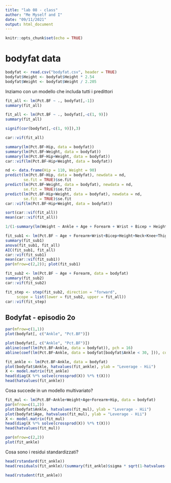 ```yaml
---
title: "lab 08 - class"
author: "Me Myself and I"
date: "09/11/2021"
output: html_document
---
```


```r
knitr::opts_chunk$set(echo = TRUE)
```

# bodyfat data 

```r
bodyfat <- read.csv("bodyfat.csv", header = TRUE)
bodyfat$Height <- bodyfat$Height * 2.54
bodyfat$Weight <- bodyfat$Weight / 2.205
```

Inziamo con un modello che includa tutti i predittori 

```r
fit_all <- lm(Pct.BF ~ ., bodyfat[,-1])
summary(fit_all)
```

```r
fit_all <- lm(Pct.BF ~ ., bodyfat[,-c(1, 9)])
summary(fit_all)
```

```r
signif(cor(bodyfat[,-c(1, 9)]),3)
```

```r
car::vif(fit_all)
```


```r
summary(lm(Pct.BF~Hip, data = bodyfat))
summary(lm(Pct.BF~Weight, data = bodyfat))
summary(lm(Pct.BF~Hip+Weight, data = bodyfat))
car::vif(lm(Pct.BF~Hip+Weight, data = bodyfat))
```


```r
nd <- data.frame(Hip = 110, Weight = 90)
predict(lm(Pct.BF~Hip, data = bodyfat), newdata = nd, 
        se.fit = TRUE)$se.fit
predict(lm(Pct.BF~Weight, data = bodyfat), newdata = nd, 
        se.fit = TRUE)$se.fit
predict(lm(Pct.BF~Hip+Weight, data = bodyfat), newdata = nd, 
        se.fit = TRUE)$se.fit
car::vif(lm(Pct.BF~Hip+Weight, data = bodyfat))
```

```r
sort(car::vif(fit_all))
mean(car::vif(fit_all))
```



```r
1/(1-summary(lm(Weight ~ Ankle + Age + Forearm + Wrist + Bicep + Height+ Neck + Knee + Thigh + Chest + Abdomen+Hip, data = bodyfat))$r.square)
```

```r
fit_sub1 <- lm(Pct.BF ~ Age + Forearm+Wrist+Bicep+Height+Neck+Knee+Thigh, data = bodyfat)
summary(fit_sub1)
anova(fit_sub1, fit_all)
AIC(fit_sub1, fit_all)
car::vif(fit_sub1)
mean(car::vif(fit_sub1))
par(mfrow=c(2,2)); plot(fit_sub1)
```

```r
fit_sub2 <- lm(Pct.BF ~ Age + Forearm, data = bodyfat)
summary(fit_sub2)
car::vif(fit_sub2)
```


```r
fit_step <- step(fit_sub2, direction = "forward", 
     scope = list(lower = fit_sub2, upper = fit_all))
car::vif(fit_step)
```


## Bodyfat - episodio 2o

```r
par(mfrow=c(1,1))
plot(bodyfat[, c("Ankle", "Pct.BF")])
```

```r
plot(bodyfat[, c("Ankle", "Pct.BF")])
abline(coef(lm(Pct.BF~Ankle, data = bodyfat)), pch = 16)
abline(coef(lm(Pct.BF~Ankle, data = bodyfat[bodyfat$Ankle < 30, ])), col = 2)
```

```r
fit_ankle <- lm(Pct.BF~Ankle, data = bodyfat)
plot(bodyfat$Ankle, hatvalues(fit_ankle), ylab = "Leverage - Hii")
X <- model.matrix(fit_ankle)
head(diag(X %*% solve(crossprod(X)) %*% t(X)))
head(hatvalues(fit_ankle))
```

Cosa succede in un modello multivariato? 

```r
fit_mul <- lm(Pct.BF~Ankle+Weight+Age+Forearm+Hip, data = bodyfat)
par(mfrow=c(1,2))
plot(bodyfat$Ankle, hatvalues(fit_mul), ylab = "Leverage - Hii")
plot(bodyfat$Age, hatvalues(fit_mul), ylab = "Leverage - Hii")
X <- model.matrix(fit_mul)
head(diag(X %*% solve(crossprod(X)) %*% t(X)))
head(hatvalues(fit_mul))
```


```r
par(mfrow=c(2,2))
plot(fit_ankle)
```

Cosa sono i residui standardizzati? 

```r
head(rstandard(fit_ankle))
head(residuals(fit_ankle)/(summary(fit_ankle)$sigma * sqrt(1-hatvalues(fit_ankle))))
```

```r
head(rstudent(fit_ankle))


```



